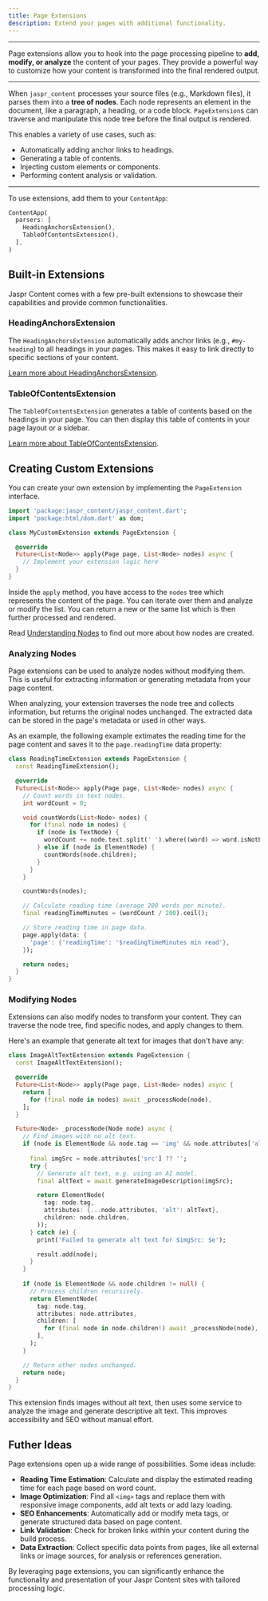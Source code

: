 ```yaml
---
title: Page Extensions
description: Extend your pages with additional functionality.
---
```


---

Page extensions allow you to hook into the page processing pipeline to **add, modify, or analyze** the content of your pages. They provide a powerful way to customize how your content is transformed into the final rendered output.

---

When `jaspr_content` processes your source files (e.g., Markdown files), it parses them into a **tree of nodes**. Each node represents an element in the document, like a paragraph, a heading, or a code block. `PageExtension`s can traverse and manipulate this node tree before the final output is rendered.

This enables a variety of use cases, such as:

- Automatically adding anchor links to headings.
- Generating a table of contents.
- Injecting custom elements or components.
- Performing content analysis or validation.

---

To use extensions, add them to your `ContentApp`:

```dart
ContentApp(
  parsers: [
    HeadingAnchorsExtension(),
    TableOfContentsExtension(),
  ],
)
```

## Built-in Extensions

Jaspr Content comes with a few pre-built extensions to showcase their capabilities and provide common functionalities.

### HeadingAnchorsExtension

The `HeadingAnchorsExtension` automatically adds anchor links (e.g., `#my-heading`) to all headings in your pages. This makes it easy to link directly to specific sections of your content.

[Learn more about HeadingAnchorsExtension](/content/extensions/heading_anchors).

### TableOfContentsExtension

The `TableOfContentsExtension` generates a table of contents based on the headings in your page. You can then display this table of contents in your page layout or a sidebar.

[Learn more about TableOfContentsExtension](/content/extensions/table_of_contents).

## Creating Custom Extensions

You can create your own extension by implementing the `PageExtension` interface.

```dart
import 'package:jaspr_content/jaspr_content.dart';
import 'package:html/dom.dart' as dom;

class MyCustomExtension extends PageExtension {

  @override
  Future<List<Node>> apply(Page page, List<Node> nodes) async {
    // Implement your extension logic here
  }
}
```

Inside the `apply` method, you have access to the `nodes` tree which represents the content of the page. You can iterate over them and analyze or modify the list. You can return a new or the same list which is then further processed and rendered.

Read [Understanding Nodes](/content/concepts/page_parsing#understanding-nodes) to find out more about how nodes are created.

### Analyzing Nodes

Page extensions can be used to analyze nodes without modifying them. This is useful for extracting information or generating metadata from your page content.

When analyzing, your extension traverses the node tree and collects information, but returns the original nodes unchanged. The extracted data can be stored in the page's metadata or used in other ways.

As an example, the following example extimates the reading time for the page content and saves it to the `page.readingTime` data property:

```dart
class ReadingTimeExtension extends PageExtension {
  const ReadingTimeExtension();

  @override
  Future<List<Node>> apply(Page page, List<Node> nodes) async {
    // Count words in text nodes.
    int wordCount = 0;

    void countWords(List<Node> nodes) {
      for (final node in nodes) {
        if (node is TextNode) {
          wordCount += node.text.split(' ').where((word) => word.isNotEmpty).length;
        } else if (node is ElementNode) {
          countWords(node.children);
        }
      }
    }

    countWords(nodes);

    // Calculate reading time (average 200 words per minute).
    final readingTimeMinutes = (wordCount / 200).ceil();

    // Store reading time in page data.
    page.apply(data: {
      'page': {'readingTime': '$readingTimeMinutes min read'},
    });

    return nodes;
  }
}
```

### Modifying Nodes

Extensions can also modify nodes to transform your content. They can traverse the node tree, find specific nodes, and apply changes to them.

Here's an example that generate alt text for images that don't have any:

```dart
class ImageAltTextExtension extends PageExtension {
  const ImageAltTextExtension();

  @override
  Future<List<Node>> apply(Page page, List<Node> nodes) async {
    return [
      for (final node in nodes) await _processNode(node),
    ];
  }

  Future<Node> _processNode(Node node) async {
    // Find images with no alt text.
    if (node is ElementNode && node.tag == 'img' && node.attributes['alt'] == null) {       
      
      final imgSrc = node.attributes['src'] ?? '';
      try {
        // Generate alt text, e.g. using an AI model.
        final altText = await generateImageDescription(imgSrc);

        return ElementNode(
          tag: node.tag,
          attributes: {...node.attributes, 'alt': altText},
          children: node.children,
        ));
      } catch (e) {
        print('Failed to generate alt text for $imgSrc: $e');

        result.add(node);
      }
    }
    
    if (node is ElementNode && node.children != null) {
      // Process children recursively.
      return ElementNode(
        tag: node.tag,
        attributes: node.attributes,
        children: [
          for (final node in node.children!) await _processNode(node),
        ],
      );
    }

    // Return other nodes unchanged.
    return node;
  }
}
```

This extension finds images without alt text, then uses some service to analyze the image and generate descriptive alt text. This improves accessibility and SEO without manual effort.

## Futher Ideas

Page extensions open up a wide range of possibilities. Some ideas include:

- **Reading Time Estimation**: Calculate and display the estimated reading time for each page based on word count.
- **Image Optimization**: Find all `<img>` tags and replace them with responsive image components, add alt texts or add lazy loading.
- **SEO Enhancements**: Automatically add or modify meta tags, or generate structured data based on page content.
- **Link Validation**: Check for broken links within your content during the build process.
- **Data Extraction**: Collect specific data points from pages, like all external links or image sources, for analysis or references generation.

By leveraging page extensions, you can significantly enhance the functionality and presentation of your Jaspr Content sites with tailored processing logic.
